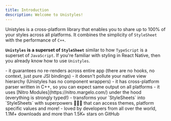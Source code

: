 ```yaml
---
title: Introduction
description: Welcome to Unistyles!
---
```



Unistyles is a cross-platform library that enables you to share up to 100% of your styles across all platforms.
It combines the simplicity of `StyleSheet` with the performance of `C++`.

**`Unistyles` is a superset of `StyleSheet`** similar to how `TypeScript` is a superset of `JavaScript`.
If you're familiar with styling in React Native, then you already know how to use `Unistyles`.

<Card title="Why should you use Unistyles?">
- it guarantees no re-renders across entire app (there are no hooks, no context, just pure JSI bindings)
- it doesn't pollute your native view hierarchy (Unistyles has no component wrappers)
- it has cross-platform parser written in C++, so you can expect same output on all platforms
- it uses [Nitro Modules](https://nitro.margelo.com/) under the hood (everything is strongly typed!)
- transforms your `StyleSheets` into `StyleSheets` with superpowers 🦸🏼‍♂ that can access themes, platform specific values and more!️
- loved by developers from all over the world, 1.1M+ downloads and more than 1.5K+ stars on GitHub
</Card>
